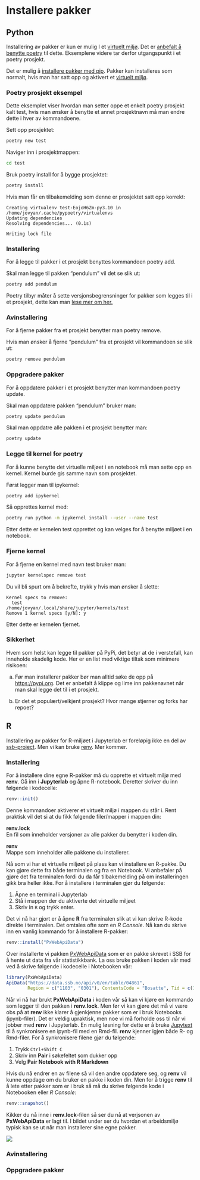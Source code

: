 # Installere pakker 

## Python 
Installering av pakker er kun er mulig I et [virtuelt miljø](virtual-env.qmd). Det er [anbefalt å benytte poetry](virtual-env.qmd#Anbefaling) til dette. Eksemplene videre tar derfor utgangspunkt i et poetry prosjekt.

Det er mulig å [installere pakker med pip](https://packaging.python.org/en/latest/guides/installing-using-pip-and-virtual-environments/). Pakker kan installeres som normalt, hvis man har satt opp og aktivert et [virtuelt miljø](virtual-env.qmd). 

### Poetry prosjekt eksempel
Dette eksemplet viser hvordan man setter oppe et enkelt poetry prosjekt kalt test, hvis man ønsker å benytte et annet prosjektnavn må man endre dette i hver av kommandoene. 
 
Sett opp prosjektet: 
```bash 
poetry new test
```  

Naviger inn i prosjektmappen: 
```bash 
cd test
``` 
 
 Bruk poetry install for å bygge prosjektet: 

```bash 
poetry install
``` 

Hvis man får en tilbakemelding som denne er prosjektet satt opp korrekt: 
```shell 
Creating virtualenv test-EojoH6Zm-py3.10 in /home/jovyan/.cache/pypoetry/virtualenvs 
Updating dependencies 
Resolving dependencies... (0.1s) 

Writing lock file 
``` 

### Installering 
For å legge til pakker i et prosjekt benyttes kommandoen poetry add. 

Skal man legge til pakken "pendulum" vil det se slik ut: 
```bash 
poetry add pendulum
``` 

Poetry tilbyr måter å sette versjonsbegrensninger for pakker som legges til i et prosjekt, dette kan man [lese mer om her.](https://python-poetry.org/docs/cli/#add) 

### Avinstallering 
For å fjerne pakker fra et prosjekt benytter man poetry remove. 

Hvis man ønsker å fjerne "pendulum" fra et prosjekt vil kommandoen se slik ut: 
```bash 
poetry remove pendulum
``` 

### Oppgradere pakker 
For å oppdatere pakker i et prosjekt benytter man kommandoen poetry update. 

Skal man oppdatere pakken "pendulum" bruker man: 
```bash 
poetry update pendulum
``` 

Skal man oppdatre alle pakken i et prosjekt benytter man: 

```bash 
poetry update 
```

### Legge til kernel for poetry
For å kunne benytte det virtuelle miljøet i en notebook må man sette opp en kernel. Kernel burde gis samme navn som prosjektet.

Først legger man til ipykernel:
```bash 
poetry add ipykernel
```
Så opprettes kernel med:
```bash 
poetry run python -m ipykernel install --user --name test
```
Etter dette er kernelen test opprettet og kan velges for å benytte miljøet i en notebook.

### Fjerne kernel
For å fjerne en kernel med navn test bruker man:
```bash 
jupyter kernelspec remove test
```
Du vil bli spurt om å bekrefte, trykk y hvis man ønsker å slette:
```shell
Kernel specs to remove:
  test                    /home/jovyan/.local/share/jupyter/kernels/test
Remove 1 kernel specs [y/N]: y
```
Etter dette er kernelen fjernet.

### Sikkerhet 

Hvem som helst kan legge til pakker på PyPi, det betyr at de i verstefall, kan inneholde skadelig kode. Her er en list med viktige tiltak som minimere risikoen:  

a) Før man installerer pakker bør man alltid søke de opp på [https://pypi.org](https://pypi.org). Det er anbefalt å klippe og lime inn pakkenavnet når man skal legge det til i et prosjekt.  

b) Er det et populært/velkjent prosjekt? Hvor mange stjerner og forks har repoet? 

## R

Installering av pakker for R-miljøet i Jupyterlab er foreløpig ikke en del av [ssb-project](https://github.com/statisticsnorway/ssb-project-cli). Men vi kan bruke [renv](https://rstudio.github.io/renv/articles/renv.html). Mer kommer.

### Installering

For å installere dine egne R-pakker må du opprette et virtuelt miljø med **renv**. Gå inn i **Jupyterlab** og åpne R-notebook. Deretter skriver du inn følgende i kodecelle:

```R
renv::init()

```

Denne kommandoer aktiverer et virtuelt miljø i mappen du står i. Rent praktisk vil det si at du fikk følgende filer/mapper i mappen din:

**renv.lock**  
En fil som inneholder versjoner av alle pakker du benytter i koden din. 

**renv**  
Mappe som inneholder alle pakkene du installerer.

Nå som vi har et virtuelle miljøet på plass kan vi installere en R-pakke. Du kan gjøre dette fra både terminalen og fra en Notebook. Vi anbefaler på gjøre det fra terminalen fordi du da får tilbakemelding på om installeringen gikk bra heller ikke. For å installere i terminalen gjør du følgende:

1. Åpne en terminal i Jupyterlab
2. Stå i mappen der du aktiverte det virtuelle miljøet
3. Skriv in `R` og trykk enter.

Det vi nå har gjort er å åpne **R** fra terminalen slik at vi kan skrive R-kode direkte i terminalen. Det omtales ofte som en *R Console*. Nå kan du skrive inn en vanlig kommando for å installere R-pakker:

```R
renv::install("PxWebApiData")

```

Over installerte vi pakken [PxWebApiData](https://cran.r-project.org/web/packages/PxWebApiData/vignettes/Introduction.html) som er en pakke skrevet i SSB for å hente ut data fra vår statistikkbank. La oss bruke pakken i koden vår med ved å skrive følgende i kodecelle i Notebooken vår:

```R
library(PxWebApiData)
ApiData("https://data.ssb.no/api/v0/en/table/04861", 
        Region = c("1103", "0301"), ContentsCode = "Bosatte", Tid = c(1, 2, -2, -1))

```

Når vi nå har brukt **PxWebApiData** i koden vår så kan vi kjøre en kommando som legger til den pakken i **renv.lock**. Men før vi kan gjøre det må vi være obs på at **renv** ikke klarer å gjenkjenne pakker som er i bruk Notebooks (ipynb-filer). Det er veldig upraktisk, men noe vi må forholde oss til når vi jobber med **renv** i Jupyterlab. En mulig løsning for dette er å bruke [Jupytext](https://jupytext.readthedocs.io/en/latest/install.html) til å synkronisere en ipynb-fil med en Rmd-fil. **renv** kjenner igjen både R- og Rmd-filer. For å synkronisere filene gjør du følgende: 

1. Trykk `Ctrl+Shift C`
2. Skriv inn **Pair** i søkefeltet som dukker opp
3. Velg **Pair Notebook with R Markdown**

Hvis du nå endrer en av filene så vil den andre oppdatere seg, og **renv** vil kunne oppdage om du bruker en pakke i koden din. Men for å trigge **renv** til å lete etter pakker som er i bruk så må du skrive følgende kode i Notebooken eller *R Console*: 

```R
renv::snapshot()
```

Kikker du nå inne i **renv.lock**-filen så ser du nå at verjsonen av **PxWebApiData** er lagt til. I bildet under ser du hvordan et arbeidsmiljø typisk kan se ut når man installerer sine egne pakker.

![](images/renv_install.png)



### Avinstallering

### Oppgradere pakker
